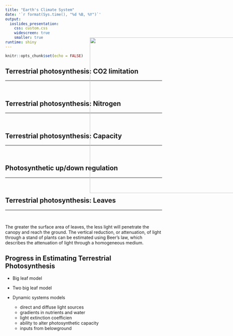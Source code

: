 ```yaml
---
title: "Earth's Climate System"
date: '`r format(Sys.time(), "%d %B, %Y")`'
output: 
  ioslides_presentation:
    css: custom.css
    widescreen: true
    smaller: true
runtime: shiny
---
```


```r
knitr::opts_chunk$set(echo = FALSE)
```

## Terrestrial photosynthesis: CO2 limitation
<hr>
<br />

## Terrestrial photosynthesis: Nitrogen
<hr>
<br />

## Terrestrial photosynthesis: Capacity
<hr>
<br />

## Photosynthetic up/down regulation
<hr>
<br />


## Terrestrial photosynthesis: Leaves
<hr>
<br />

<IMG STYLE="position:absolute; TOP:175px; LEFT:500px; WIDTH:500px; HEIGHT:500px" SRC="images/gpp_wrong.png">

The greater the surface area of leaves, the less light will penetrate the canopy and reach the ground. The vertical reduction, or attenuation, of light through a stand of plants can be estimated using Beer's law, which describes the attenuation of light through a homogeneous medium.


## Progress in Estimating Terrestrial Photosynthesis

* Big leaf model

* Two big leaf model

* Dynamic systems models
  + direct and diffuse light sources
  + gradients in nutrients and water
  + light extinction coefficien
  + ability to alter photosynthetic capacity
  + inputs from belowground
  
<IMG STYLE="position:absolute; TOP:175px; LEFT:500px; WIDTH:500px; HEIGHT:500px" SRC="images/gpp_wrong.png">




